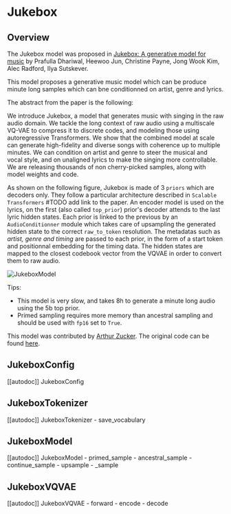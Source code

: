 <!--Copyright 2022 The HuggingFace Team. All rights reserved.

Licensed under the Apache License, Version 2.0 (the "License"); you may not use this file except in compliance with
the License. You may obtain a copy of the License at

http://www.apache.org/licenses/LICENSE-2.0

Unless required by applicable law or agreed to in writing, software distributed under the License is distributed on
an "AS IS" BASIS, WITHOUT WARRANTIES OR CONDITIONS OF ANY KIND, either express or implied. See the License for the
specific language governing permissions and limitations under the License.
-->
# Jukebox

## Overview

The Jukebox model was proposed in [Jukebox: A generative model for music](https://arxiv.org/pdf/2005.00341.pdf)
by Prafulla Dhariwal, Heewoo Jun, Christine Payne, Jong Wook Kim, Alec Radford,
Ilya Sutskever.

This model proposes a generative music model which can be produce minute long samples which can bne conditionned on
artist, genre and lyrics.

The abstract from the paper is the following:

We introduce Jukebox, a model that generates music with singing in the raw audio domain. We tackle the long context of raw audio using a multiscale VQ-VAE to compress it to discrete codes, and modeling those using autoregressive Transformers. We show that the combined model at scale can generate high-fidelity and diverse songs with coherence up to multiple minutes. We can condition on artist and genre to steer the musical and vocal style, and on unaligned lyrics to make the singing more controllable. We are releasing thousands of non cherry-picked samples, along with model weights and code.

As shown on the following figure, Jukebox is made of 3 `priors` which are decoders only. They follow a particular architecture described in `Scalable Transformers` #TODO add link to the paper. 
An encoder model is used on the lyrics, on the first (also called `top_prior`) prior's decoder attends to the last lyric hidden states. Each prior is linked to the previous by an `AudioConditionner` module which takes care of upsampling the generated hidden state to the correct `raw_to_token` resolution.
The metadatas such as *artist, genre and timing* are passed to each prior, in the form of a start token and positionnal embedding for the timing data.  The hidden states are mapped to the closest codebook vector from the VQVAE in order to convert them to raw audio. 

![JukeboxModel](https://gist.githubusercontent.com/ArthurZucker/92c1acaae62ebf1b6a951710bdd8b6af/raw/2a75e9ab330ef27ae6565fcf28b129e033ff9bed/Jukebox.svg)

Tips:
- This model is very slow, and takes 8h to generate a minute long audio using the 5b top prior.
- Primed sampling requires more memory than ancestral sampling and should be used with `fp16` set to `True`. 

This model was contributed by [Arthur Zucker](https://huggingface.co/ArthurZ).
The original code can be found [here](https://github.com/openai/jukebox).

## JukeboxConfig

[[autodoc]] JukeboxConfig

## JukeboxTokenizer

[[autodoc]] JukeboxTokenizer 
    - save_vocabulary

## JukeboxModel

[[autodoc]] JukeboxModel 
    - primed_sample
    - ancestral_sample 
    - continue_sample
    - upsample
    - _sample

## JukeboxVQVAE 

[[autodoc]] JukeboxVQVAE 
    - forward 
    - encode 
    - decode
